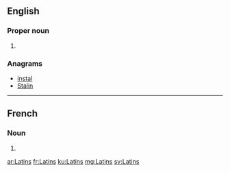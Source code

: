 ==English==

===Proper noun===
{{head|en|plural}}

# {{plural of|Latin|lang=en}}

===Anagrams===
* [[instal#English|instal]]
* [[Stalin#English|Stalin]]

----

==French==

===Noun===
{{head|fr|plural|g=?}}

# {{plural of|Latin|lang=fr}}

[[ar:Latins]]
[[fr:Latins]]
[[ku:Latins]]
[[mg:Latins]]
[[sv:Latins]]